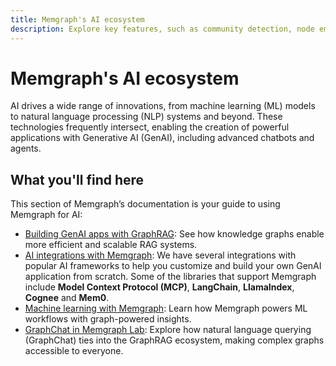 ```yaml
---
title: Memgraph's AI ecosystem
description: Explore key features, such as community detection, node embeddings, and graph neural networks, alongside integrations with popular AI libraries like LangChain and LlamaIndex, to create powerful, data-driven GenAI solutions.
---
```



# Memgraph's AI ecosystem

AI drives a wide range of innovations, from machine learning (ML) models to
natural language processing (NLP) systems and beyond. These technologies
frequently intersect, enabling the creation of powerful applications with
Generative AI (GenAI), including advanced chatbots and agents.

## What you'll find here

This section of Memgraph’s documentation is your guide to using Memgraph for AI:

- [Building GenAI apps with GraphRAG](/ai-ecosystem/graph-rag): See how
  knowledge graphs enable more efficient and scalable RAG systems.
- [AI integrations with Memgraph](/ai-ecosystem/integrations): We have several
  integrations with popular AI frameworks to help you customize and build your
  own GenAI application from scratch. Some of the libraries that support
  Memgraph include **Model Context Protocol (MCP)**, **LangChain**,
  **LlamaIndex**, **Cognee** and **Mem0**.
- [Machine learning with Memgraph](/ai-ecosystem/machine-learning): Learn how
  Memgraph powers ML workflows with graph-powered insights.
- [GraphChat in Memgraph Lab](/memgraph-lab/features/graphchat): Explore how
  natural language querying (GraphChat) ties into the GraphRAG ecosystem, making
  complex graphs accessible to everyone.


<CommunityLinks/>
